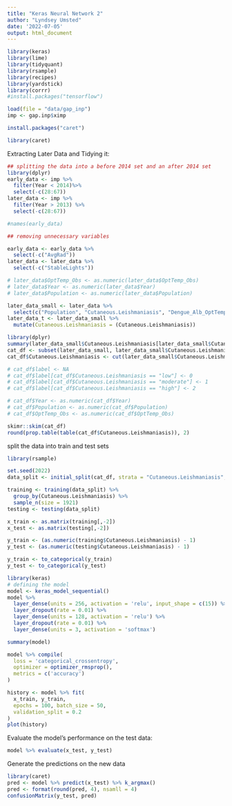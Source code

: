 ---
title: "Keras Neural Network 2"
author: "Lyndsey Umsted"
date: '2022-07-05'
output: html_document
---


```{r}
library(keras)
library(lime)
library(tidyquant)
library(rsample)
library(recipes)
library(yardstick)
library(corrr)
#install.packages("tensorflow")
```

```{r}
load(file = "data/gap_inp")
imp <- gap.inp$ximp
```


```{r}
install.packages("caret")
```

```{r}
library(caret)
```



Extracting Later Data and Tidying it:
```{r}
## splitting the data into a before 2014 set and an after 2014 set
library(dplyr)
early_data <- imp %>%
  filter(Year < 2014)%>%
  select(-c(28:67))
later_data <- imp %>%
  filter(Year > 2013) %>%
  select(-c(28:67))

#names(early_data)

## removing unnecessary variables

early_data <- early_data %>%
  select(-c("AvgRad"))
later_data <- later_data %>%
  select(-c("StableLights"))

# later_data$OptTemp_Obs <- as.numeric(later_data$OptTemp_Obs)
# later_data$Year <- as.numeric(later_data$Year)
# later_data$Population <- as.numeric(later_data$Population)

later_data_small <- later_data %>%
  select(c("Population", "Cutaneous.Leishmaniasis", "Dengue_Alb_OptTemp", "Dengue_Aeg_OptTemp", "Chik_Alb_OptTemp", "Chik_Aeg_OptTemp", "Zika_OptTemp", "Malaria_OptTemp", "LST_Day", "LST_Night", "OptTemp_Obs", "NDVI", "EVI", "Precip", "AvgRad", "SWOccurrence")) 
later_data_t <- later_data_small %>%
  mutate(Cutaneous.Leishmaniasis = (Cutaneous.Leishmaniasis))
```

```{r}
library(dplyr)
summary(later_data_small$Cutaneous.Leishmaniasis[later_data_small$Cutaneous.Leishmaniasis > 0])
cat_df <- subset(later_data_small, later_data_small$Cutaneous.Leishmaniasis > 0)
cat_df$Cutaneous.Leishmaniasis <- cut(later_data_small$Cutaneous.Leishmaniasis[later_data_small$Cutaneous.Leishmaniasis > 0], breaks = c(0, 0.1364497 , 0.4960133, 10^3), labels = c("low", "moderate", "high")) # 33%, 67%, 100%

# cat_df$label <- NA
# cat_df$label[cat_df$Cutaneous.Leishmaniasis == "low"] <- 0
# cat_df$label[cat_df$Cutaneous.Leishmaniasis == "moderate"] <- 1
# cat_df$label[cat_df$Cutaneous.Leishmaniasis == "high"] <- 2

# cat_df$Year <- as.numeric(cat_df$Year)
# cat_df$Population <- as.numeric(cat_df$Population)
# cat_df$OptTemp_Obs <- as.numeric(cat_df$OptTemp_Obs)
```

```{r}
skimr::skim(cat_df)
round(prop.table(table(cat_df$Cutaneous.Leishmaniasis)), 2)
```

split the data into train and test sets
```{r}
library(rsample)

set.seed(2022)
data_split <- initial_split(cat_df, strata = "Cutaneous.Leishmaniasis", prop = 0.8)

training <- training(data_split) %>%
  group_by(Cutaneous.Leishmaniasis) %>%
  sample_n(size = 1921)
testing <- testing(data_split) 

x_train <- as.matrix(training[,-2])
x_test <- as.matrix(testing[,-2])

y_train <- (as.numeric(training$Cutaneous.Leishmaniasis) - 1)
y_test <- (as.numeric(testing$Cutaneous.Leishmaniasis) - 1)

y_train <- to_categorical(y_train)
y_test <- to_categorical(y_test)
```


```{r}
library(keras)
# defining the model
model <- keras_model_sequential() 
model %>% 
  layer_dense(units = 256, activation = 'relu', input_shape = c(15)) %>% 
  layer_dropout(rate = 0.01) %>% 
  layer_dense(units = 128, activation = 'relu') %>%
  layer_dropout(rate = 0.01) %>%
  layer_dense(units = 3, activation = 'softmax')
```

```{r}
summary(model)
```

```{r}
model %>% compile(
  loss = 'categorical_crossentropy',
  optimizer = optimizer_rmsprop(),
  metrics = c('accuracy')
)
```

```{r}
history <- model %>% fit(
  x_train, y_train, 
  epochs = 100, batch_size = 50, 
  validation_split = 0.2
)
plot(history)
```

Evaluate the model’s performance on the test data:
```{r}
model %>% evaluate(x_test, y_test)
```

Generate the predictions on the new data
```{r}
library(caret)
pred <- model %>% predict(x_test) %>% k_argmax()
pred <- format(round(pred, 4), nsamll = 4)
confusionMatrix(y_test, pred)
```






